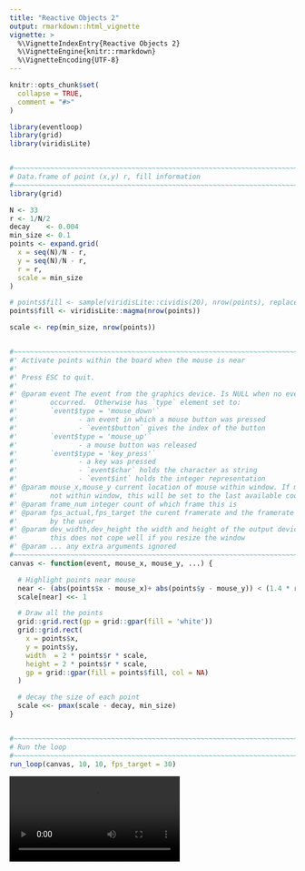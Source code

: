```yaml
---
title: "Reactive Objects 2"
output: rmarkdown::html_vignette
vignette: >
  %\VignetteIndexEntry{Reactive Objects 2}
  %\VignetteEngine{knitr::rmarkdown}
  %\VignetteEncoding{UTF-8}
---
```


```r
knitr::opts_chunk$set(
  collapse = TRUE,
  comment = "#>"
)
```

```r
library(eventloop)
library(grid)
library(viridisLite)


#~~~~~~~~~~~~~~~~~~~~~~~~~~~~~~~~~~~~~~~~~~~~~~~~~~~~~~~~~~~~~~~~~~~~~~~~~~~~~
# Data.frame of point (x,y) r, fill information
#~~~~~~~~~~~~~~~~~~~~~~~~~~~~~~~~~~~~~~~~~~~~~~~~~~~~~~~~~~~~~~~~~~~~~~~~~~~~~
library(grid)

N <- 33
r <- 1/N/2
decay    <- 0.004
min_size <- 0.1
points <- expand.grid(
  x = seq(N)/N - r,
  y = seq(N)/N - r,
  r = r,
  scale = min_size
)

# points$fill <- sample(viridisLite::cividis(20), nrow(points), replace = TRUE)
points$fill <- viridisLite::magma(nrow(points))

scale <- rep(min_size, nrow(points))


#~~~~~~~~~~~~~~~~~~~~~~~~~~~~~~~~~~~~~~~~~~~~~~~~~~~~~~~~~~~~~~~~~~~~~~~~~~~~~
#' Activate points within the board when the mouse is near
#' 
#' Press ESC to quit.
#'
#' @param event The event from the graphics device. Is NULL when no event
#'        occurred.  Otherwise has `type` element set to:
#'        `event$type = 'mouse_down'` 
#'               - an event in which a mouse button was pressed
#'               - `event$button` gives the index of the button
#'        `event$type = 'mouse_up'`   
#'               - a mouse button was released
#'        `event$type = 'key_press'`  
#'               - a key was pressed
#'               - `event$char` holds the character as string
#'               - `event$int` holds the integer representation
#' @param mouse_x,mouse_y current location of mouse within window. If mouse is 
#'        not within window, this will be set to the last available coordinates
#' @param frame_num integer count of which frame this is
#' @param fps_actual,fps_target the curent framerate and the framerate specified
#'        by the user
#' @param dev_width,dev_height the width and height of the output device. Note:
#'        this does not cope well if you resize the window
#' @param ... any extra arguments ignored
#~~~~~~~~~~~~~~~~~~~~~~~~~~~~~~~~~~~~~~~~~~~~~~~~~~~~~~~~~~~~~~~~~~~~~~~~~~~~~
canvas <- function(event, mouse_x, mouse_y, ...) {

  # Highlight points near mouse
  near <- (abs(points$x - mouse_x)+ abs(points$y - mouse_y)) < (1.4 * r)
  scale[near] <<- 1

  # Draw all the points
  grid::grid.rect(gp = grid::gpar(fill = 'white'))
  grid::grid.rect(
    x = points$x,
    y = points$y,
    width  = 2 * points$r * scale,
    height = 2 * points$r * scale,
    gp = grid::gpar(fill = points$fill, col = NA)
  )

  # decay the size of each point
  scale <<- pmax(scale - decay, min_size)
}


#~~~~~~~~~~~~~~~~~~~~~~~~~~~~~~~~~~~~~~~~~~~~~~~~~~~~~~~~~~~~~~~~~~~~~~~~~~~~~
# Run the loop
#~~~~~~~~~~~~~~~~~~~~~~~~~~~~~~~~~~~~~~~~~~~~~~~~~~~~~~~~~~~~~~~~~~~~~~~~~~~~~
run_loop(canvas, 10, 10, fps_target = 30)
```


<video controls>
  <source src="images/interact.mp4" type="video/mp4">
  Your browser does not support the video tag.
</video> 
